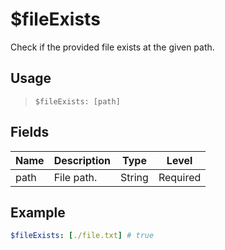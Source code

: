 # $fileExists
Check if the provided file exists at the given path.

## Usage
> `$fileExists: [path]`

## Fields
| Name        | Description                               | Type   | Level    |
| ----------- | ----------------------------------------- | ------ | -------- |
| path        | File path.                                | String | Required |

## Example
```yaml
$fileExists: [./file.txt] # true
```
